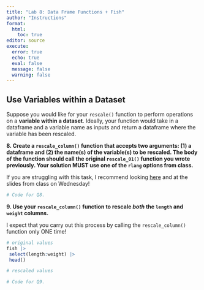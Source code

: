 ```yaml
---
title: "Lab 8: Data Frame Functions + Fish"
author: "Instructions"
format: 
  html:
    toc: true
editor: source
execute: 
  error: true
  echo: true
  eval: false
  message: false
  warning: false
---
```


<!-- add question about pivoted table function -->
<!-- add question about sorted barplot function -->


## Use Variables within a Dataset

Suppose you would like for your `rescale()` function to perform operations on a **variable within a dataset**. Ideally, your function would take in a dataframe and a variable name as inputs and return a dataframe where the variable has been rescaled.

**8. Create a `rescale_column()` function that accepts two arguments: (1) a dataframe and (2) the name(s) of the variable(s) to be rescaled. The body of the function should call the original `rescale_01()` function you wrote previously. Your solution MUST use one of the `rlang` options from class.**

::: callout-tip

If you are struggling with this task, I recommend looking [here](https://rlang.r-lib.org/reference/topic-defuse.html) and  at the slides from class on Wednesday!

:::

```r
# Code for Q8.
```

**9. Use your `rescale_column()` function to rescale *both* the `length` and `weight` columns.**

::: callout-warning

I expect that you carry out this process by calling the `rescale_column()` function only ONE time!

:::

```r
# original values
fish |> 
 select(length:weight) |> 
 head()

# rescaled values

# Code for Q9.

```

<!-- Another convenient use of pick() is to make a 2d table of counts. Here we count using all the variables in the rows and columns, then use pivot_wider() to rearrange the counts into a grid: -->

<!-- # https://twitter.com/pollicipes/status/1571606508944719876 -->
<!-- count_wide <- function(data, rows, cols) { -->
<!--   data |>  -->
<!--     count(pick(c({{ rows }}, {{ cols }}))) |>  -->
<!--     pivot_wider( -->
<!--       names_from = {{ cols }},  -->
<!--       values_from = n, -->
<!--       names_sort = TRUE, -->
<!--       values_fill = 0 -->
<!--     ) -->
<!-- } -->

<!-- It’s straightforward to add more variables to the mix. For example, maybe you want an easy way to eyeball whether or not a dataset is linear by overlaying a smooth line and a straight line: -->

<!-- # https://twitter.com/tyler_js_smith/status/1574377116988104704 -->
<!-- linearity_check <- function(df, x, y) { -->
<!--   df |> -->
<!--     ggplot(aes(x = {{ x }}, y = {{ y }})) + -->
<!--     geom_point() + -->
<!--     geom_smooth(method = "loess", formula = y ~ x, color = "red", se = FALSE) + -->
<!--     geom_smooth(method = "lm", formula = y ~ x, color = "blue", se = FALSE)  -->
<!-- } -->
